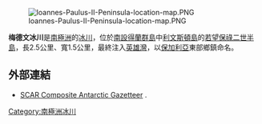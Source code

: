 {{no footnotes|time=2013-10-29T05:31:26+00:00}}
[[Image:Ioannes-Paulus-II-Peninsula-location-map.PNG|thumb]]

'''梅德文冰川'''是[[南極洲|南極洲]]的[[冰川|冰川]]，位於[[南設得蘭群島|南設得蘭群島]]中[[利文斯頓島|利文斯頓島]]的[[若望保祿二世半島|若望保祿二世半島]]，長2.5公里、寬1.5公里，最終注入[[英雄灣|英雄灣]]，以[[保加利亞|保加利亞]]東部鄉鎮命名。

{{coord|62|32|50|S|60|42|50|W|type:glacier|display=title}}

==外部連結==
* [http://data.aad.gov.au/aadc/gaz/scar/ SCAR Composite Antarctic Gazetteer] {{WebCite|url=https://www.webcitation.org/5ug2CfC7m?url=http://data.aad.gov.au/aadc/gaz/scar/ |date=20101202140255 |dateformat=iso }}.

{{Antarctica-geo-stub}}
[[Category:南極洲冰川|Category:南極洲冰川]]